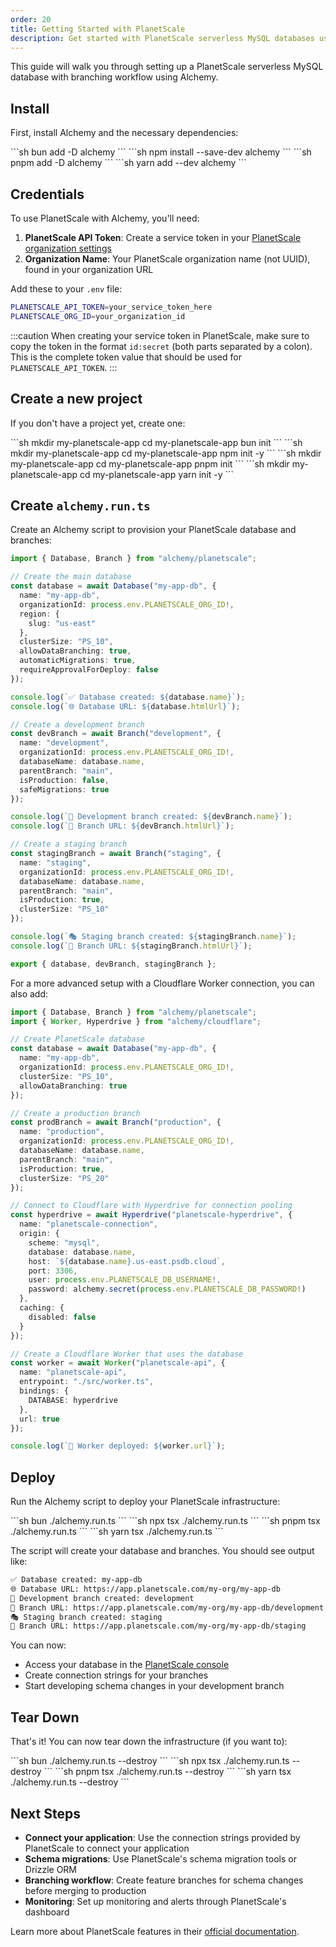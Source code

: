 ```yaml
---
order: 20
title: Getting Started with PlanetScale
description: Get started with PlanetScale serverless MySQL databases using Alchemy's Infrastructure-as-Code approach for database and branch management.
---
```



This guide will walk you through setting up a PlanetScale serverless MySQL database with branching workflow using Alchemy.

## Install

First, install Alchemy and the necessary dependencies:

<Tabs syncKey="pkgManager">
  <TabItem label="bun">
    ```sh
    bun add -D alchemy
    ```
  </TabItem>
  <TabItem label="npm">
    ```sh
    npm install --save-dev alchemy
    ```
  </TabItem>
  <TabItem label="pnpm">
    ```sh
    pnpm add -D alchemy
    ```
  </TabItem>
  <TabItem label="yarn">
    ```sh
    yarn add --dev alchemy
    ```
  </TabItem>
</Tabs>

## Credentials

To use PlanetScale with Alchemy, you'll need:

1. **PlanetScale API Token**: Create a service token in your [PlanetScale organization settings](https://app.planetscale.com/organization/settings/service-tokens)
2. **Organization Name**: Your PlanetScale organization name (not UUID), found in your organization URL

Add these to your `.env` file:

```sh
PLANETSCALE_API_TOKEN=your_service_token_here
PLANETSCALE_ORG_ID=your_organization_id
```

:::caution
When creating your service token in PlanetScale, make sure to copy the token in the format `id:secret` (both parts separated by a colon). This is the complete token value that should be used for `PLANETSCALE_API_TOKEN`.
:::

## Create a new project

If you don't have a project yet, create one:

<Tabs syncKey="pkgManager">
  <TabItem label="bun">
    ```sh
    mkdir my-planetscale-app
    cd my-planetscale-app
    bun init
    ```
  </TabItem>
  <TabItem label="npm">
    ```sh
    mkdir my-planetscale-app
    cd my-planetscale-app
    npm init -y
    ```
  </TabItem>
  <TabItem label="pnpm">
    ```sh
    mkdir my-planetscale-app
    cd my-planetscale-app
    pnpm init
    ```
  </TabItem>
  <TabItem label="yarn">
    ```sh
    mkdir my-planetscale-app
    cd my-planetscale-app
    yarn init -y
    ```
  </TabItem>
</Tabs>

## Create `alchemy.run.ts`

Create an Alchemy script to provision your PlanetScale database and branches:

```ts
import { Database, Branch } from "alchemy/planetscale";

// Create the main database
const database = await Database("my-app-db", {
  name: "my-app-db",
  organizationId: process.env.PLANETSCALE_ORG_ID!,
  region: {
    slug: "us-east"
  },
  clusterSize: "PS_10",
  allowDataBranching: true,
  automaticMigrations: true,
  requireApprovalForDeploy: false
});

console.log(`✅ Database created: ${database.name}`);
console.log(`🌐 Database URL: ${database.htmlUrl}`);

// Create a development branch
const devBranch = await Branch("development", {
  name: "development",
  organizationId: process.env.PLANETSCALE_ORG_ID!,
  databaseName: database.name,
  parentBranch: "main",
  isProduction: false,
  safeMigrations: true
});

console.log(`🌿 Development branch created: ${devBranch.name}`);
console.log(`🔗 Branch URL: ${devBranch.htmlUrl}`);

// Create a staging branch
const stagingBranch = await Branch("staging", {
  name: "staging",
  organizationId: process.env.PLANETSCALE_ORG_ID!,
  databaseName: database.name,
  parentBranch: "main",
  isProduction: true,
  clusterSize: "PS_10"
});

console.log(`🎭 Staging branch created: ${stagingBranch.name}`);
console.log(`🔗 Branch URL: ${stagingBranch.htmlUrl}`);

export { database, devBranch, stagingBranch };
```

For a more advanced setup with a Cloudflare Worker connection, you can also add:

```ts
import { Database, Branch } from "alchemy/planetscale";
import { Worker, Hyperdrive } from "alchemy/cloudflare";

// Create PlanetScale database
const database = await Database("my-app-db", {
  name: "my-app-db", 
  organizationId: process.env.PLANETSCALE_ORG_ID!,
  clusterSize: "PS_10",
  allowDataBranching: true
});

// Create a production branch
const prodBranch = await Branch("production", {
  name: "production",
  organizationId: process.env.PLANETSCALE_ORG_ID!,
  databaseName: database.name,
  parentBranch: "main",
  isProduction: true,
  clusterSize: "PS_20"
});

// Connect to Cloudflare with Hyperdrive for connection pooling
const hyperdrive = await Hyperdrive("planetscale-hyperdrive", {
  name: "planetscale-connection",
  origin: {
    scheme: "mysql",
    database: database.name,
    host: `${database.name}.us-east.psdb.cloud`,
    port: 3306,
    user: process.env.PLANETSCALE_DB_USERNAME!,
    password: alchemy.secret(process.env.PLANETSCALE_DB_PASSWORD!)
  },
  caching: {
    disabled: false
  }
});

// Create a Cloudflare Worker that uses the database
const worker = await Worker("planetscale-api", {
  name: "planetscale-api",
  entrypoint: "./src/worker.ts",
  bindings: {
    DATABASE: hyperdrive
  },
  url: true
});

console.log(`🚀 Worker deployed: ${worker.url}`);
```

## Deploy

Run the Alchemy script to deploy your PlanetScale infrastructure:

<Tabs syncKey="pkgManager">
  <TabItem label="bun">
    ```sh
    bun ./alchemy.run.ts
    ```
  </TabItem>
  <TabItem label="npm">
    ```sh
    npx tsx ./alchemy.run.ts
    ```
  </TabItem>
  <TabItem label="pnpm">
    ```sh
    pnpm tsx ./alchemy.run.ts
    ```
  </TabItem>
  <TabItem label="yarn">
    ```sh
    yarn tsx ./alchemy.run.ts
    ```
  </TabItem>
</Tabs>

The script will create your database and branches. You should see output like:

```sh
✅ Database created: my-app-db
🌐 Database URL: https://app.planetscale.com/my-org/my-app-db
🌿 Development branch created: development
🔗 Branch URL: https://app.planetscale.com/my-org/my-app-db/development
🎭 Staging branch created: staging
🔗 Branch URL: https://app.planetscale.com/my-org/my-app-db/staging
```

You can now:
- Access your database in the [PlanetScale console](https://app.planetscale.com)
- Create connection strings for your branches
- Start developing schema changes in your development branch

## Tear Down

That's it! You can now tear down the infrastructure (if you want to):

<Tabs syncKey="pkgManager">
  <TabItem label="bun">
    ```sh
    bun ./alchemy.run.ts --destroy
    ```
  </TabItem>
  <TabItem label="npm">
    ```sh
    npx tsx ./alchemy.run.ts --destroy
    ```
  </TabItem>
  <TabItem label="pnpm">
    ```sh
    pnpm tsx ./alchemy.run.ts --destroy
    ```
  </TabItem>
  <TabItem label="yarn">
    ```sh
    yarn tsx ./alchemy.run.ts --destroy
    ```
  </TabItem>
</Tabs>

## Next Steps

- **Connect your application**: Use the connection strings provided by PlanetScale to connect your application
- **Schema migrations**: Use PlanetScale's schema migration tools or Drizzle ORM
- **Branching workflow**: Create feature branches for schema changes before merging to production
- **Monitoring**: Set up monitoring and alerts through PlanetScale's dashboard

Learn more about PlanetScale features in their [official documentation](https://planetscale.com/docs). 